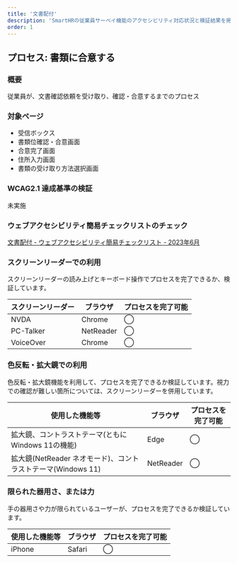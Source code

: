 ```yaml
---
title: '文書配付'
description: 'SmartHRの従業員サーベイ機能のアクセシビリティ対応状況と検証結果を掲載しています。'
order: 1
---
```


## プロセス: 書類に合意する
### 概要
従業員が、文書確認依頼を受け取り、確認・合意するまでのプロセス

### 対象ページ
* 受信ボックス
* 書類位確認・合意画面
* 合意完了画面
* 住所入力画面
* 書類の受け取り方法選択画面

### WCAG2.1 達成基準の検証
未実施

### ウェブアクセシビリティ簡易チェックリストのチェック
[文書配付 - ウェブアクセシビリティ簡易チェックリスト - 2023年6月](https://docs.google.com/spreadsheets/d/14vQ5sjPS0ZEWSl9Gdd66-iSMNaU6RauGxdMPOCtciu8/edit?usp=sharing)

### スクリーンリーダーでの利用
スクリーンリーダーの読み上げとキーボード操作でプロセスを完了できるか、検証しています。

<Table>
  <thead>
    <tr>
      <Th>スクリーンリーダー</Th>
      <Th>ブラウザ</Th>
      <Th>プロセスを完了可能</Th>
    </tr>
  </thead>
  <tbody>
    <tr>
      <td>
        NVDA
      </td>
      <td>
        Chrome
      </td>
      <td>
        ◯
      </td>
    </tr>
    <tr>
      <td>
        PC-Talker
      </td>
      <td>
        NetReader
      </td>
      <td>
        ◯
      </td>
    </tr>
    <tr>
      <td>
        VoiceOver
      </td>
      <td>
        Chrome
      </td>
      <td>
        ◯
      </td>
    </tr>
  </tbody>
</Table>

### 色反転・拡大鏡での利用
色反転・拡大鏡機能を利用して、プロセスを完了できるか検証しています。視力での確認が難しい箇所については、スクリーンリーダーを併用しています。

<Table>
  <thead>
    <tr>
      <Th>使用した機能等</Th>
      <Th>ブラウザ</Th>
      <Th>プロセスを完了可能</Th>
    </tr>
  </thead>
  <tbody>
    <tr>
      <td>
        拡大鏡、コントラストテーマ(ともにWindows 11の機能)
      </td>
      <td>
        Edge
      </td>
      <td>
        ◯
      </td>
    </tr>
    <tr>
      <td>
        拡大鏡(NetReader ネオモード)、コントラストテーマ(Windows 11)
      </td>
      <td>
        NetReader
      </td>
      <td>
        ◯
      </td>
    </tr>
  </tbody>
</Table>

### 限られた器用さ、または力
手の器用さや力が限られているユーザーが、プロセスを完了できるか検証しています。

<Table>
  <thead>
    <tr>
      <Th>使用した機能等</Th>
      <Th>ブラウザ</Th>
      <Th>プロセスを完了可能</Th>
    </tr>
  </thead>
  <tbody>
    <tr>
      <td>
        iPhone 
      </td>
      <td>
        Safari
      </td>
      <td>
        ◯
      </td>
    </tr>
  </tbody>
</Table>